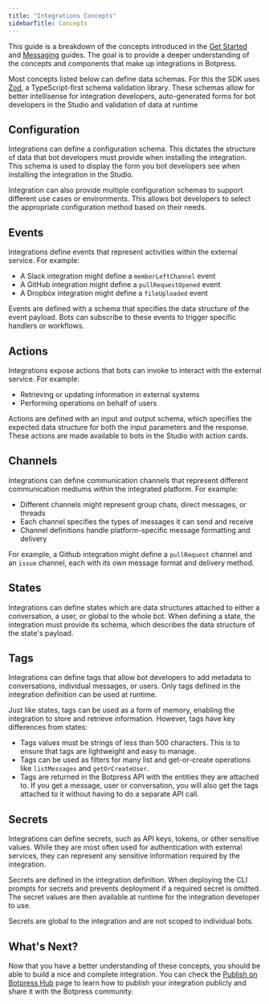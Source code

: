 ```yaml
---
title: "Integrations Concepts"
sidebarTitle: Concepts
---
```


This guide is a breakdown of the concepts introduced in the [Get Started](./getting-started) and [Messaging](./messaging) guides. The goal is to provide a deeper understanding of the concepts and components that make up integrations in Botpress.

<Note>Most concepts listed below can define data schemas. For this the SDK uses [Zod](https://zod.dev), a TypeScript-first schema validation library. These schemas allow for better intellisense for integration developers, auto-generated forms for bot developers in the Studio and validation of data at runtime</Note>

## Configuration

Integrations can define a configuration schema. This dictates the structure of data that bot developers must provide when installing the integration. This schema is used to display the form you bot developers see when installing the integration in the Studio.

Integration can also provide multiple configuration schemas to support different use cases or environments. This allows bot developers to select the appropriate configuration method based on their needs.

## Events

Integrations define events that represent activities within the external service. For example:

- A Slack integration might define a `memberLeftChannel` event
- A GitHub integration might define a `pullRequestOpened` event
- A Dropbox integration might define a `fileUploaded` event

Events are defined with a schema that specifies the data structure of the event payload. Bots can subscribe to these events to trigger specific handlers or workflows.

## Actions

Integrations expose actions that bots can invoke to interact with the external service. For example:

- Retrieving or updating information in external systems
- Performing operations on behalf of users

Actions are defined with an input and output schema, which specifies the expected data structure for both the input parameters and the response. These actions are made available to bots in the Studio with action cards.

## Channels

Integrations can define communication channels that represent different communication mediums within the integrated platform. For example:

- Different channels might represent group chats, direct messages, or threads
- Each channel specifies the types of messages it can send and receive
- Channel definitions handle platform-specific message formatting and delivery

For example, a Github integration might define a `pullRequest` channel and an `issue` channel, each with its own message format and delivery method.

## States

Integrations can define states which are data structures attached to either a conversation, a user, or global to the whole bot. When defining a state, the integration must provide its schema, which describes the data structure of the state's payload.

## Tags

Integrations can define tags that allow bot developers to add metadata to conversations, individual messages, or users. Only tags defined in the integration definition can be used at runtime.

Just like states, tags can be used as a form of memory, enabling the integration to store and retrieve information. However, tags have key differences from states:

- Tags values must be strings of less than 500 characters. This is to ensure that tags are lightweight and easy to manage.
- Tags can be used as filters for many list and get-or-create operations like `listMessages` and `getOrCreateUser`.
- Tags are returned in the Botpress API with the entities they are attached to. If you get a message, user or conversation, you will also get the tags attached to it without having to do a separate API call.

## Secrets

Integrations can define secrets, such as API keys, tokens, or other sensitive values. While they are most often used for authentication with external services, they can represent any sensitive information required by the integration.

Secrets are defined in the integration definition. When deploying the CLI prompts for secrets and prevents deployment if a required secret is omitted. The secret values are then available at runtime for the integration developer to use.

Secrets are global to the integration and are not scoped to individual bots.

## What's Next?

Now that you have a better understanding of these concepts, you should be able to build a nice and complete integration. You can check the [Publish on Botpress Hub](./publish-your-integration-on-botpress-hub) page to learn how to publish your integration publicly and share it with the Botpress community.
